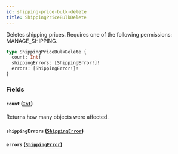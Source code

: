```yaml
---
id: shipping-price-bulk-delete
title: ShippingPriceBulkDelete
---
```


Deletes shipping prices. Requires one of the following permissions: MANAGE_SHIPPING.

```graphql
type ShippingPriceBulkDelete {
  count: Int!
  shippingErrors: [ShippingError!]!
  errors: [ShippingError!]!
}
```

### Fields

#### `count` ([`Int`](../../../developer/api-reference/scalars/int))

Returns how many objects were affected.

#### `shippingErrors` ([`ShippingError`](../../../developer/api-reference/objects/shipping-error))

#### `errors` ([`ShippingError`](../../../developer/api-reference/objects/shipping-error))

